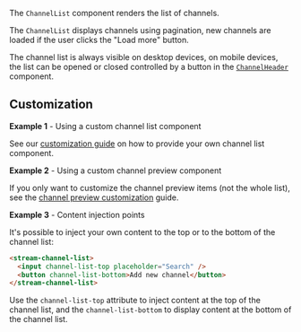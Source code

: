 The `ChannelList` component renders the list of channels.

The `ChannelList` displays channels using pagination, new channels are loaded if the user clicks the "Load more" button.

The channel list is always visible on desktop devices, on mobile devices, the list can be opened or closed controlled by a button in the [`ChannelHeader`](./ChannelHeaderComponent.mdx) component.

## Customization

**Example 1** - Using a custom channel list component

See our [customization guide](../concepts/customization.mdx) on how to provide your own channel list component.

**Example 2** - Using a custom channel preview component

If you only want to customize the channel preview items (not the whole list), see the [channel preview customization](./ChannelPreviewComponent.mdx/#customization) guide.

**Example 3** - Content injection points

It's possible to inject your own content to the top or to the bottom of the channel list:

```html
<stream-channel-list>
  <input channel-list-top placeholder="Search" />
  <button channel-list-bottom>Add new channel</button>
</stream-channel-list>
```

Use the `channel-list-top` attribute to inject content at the top of the channel list, and the `channel-list-bottom` to display content at the bottom of the channel list.

[//]: # "Start of generated content"


[//]: # "End of generated content"
